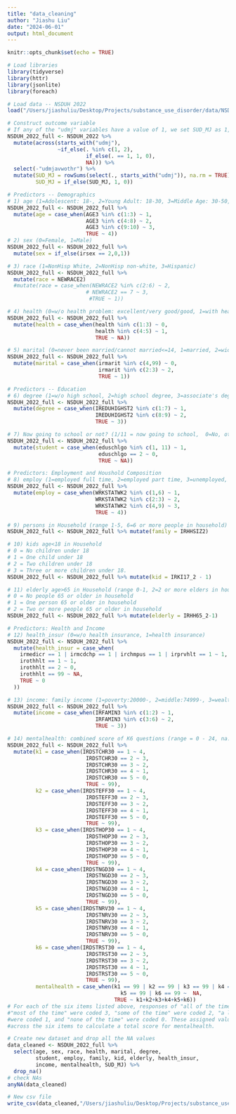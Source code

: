 ```yaml
---
title: "data_cleaning"
author: "Jiashu Liu"
date: "2024-06-01"
output: html_document
---
```


```r
knitr::opts_chunk$set(echo = TRUE)
```

```r
# Load libraries
library(tidyverse)
library(httr)
library(jsonlite)
library(foreach)
```

```r
# Load data -- NSDUH 2022
load("/Users/jiashuliu/Desktop/Projects/substance_use_disorder/data/NSDUH_2022.RData")
```

```r
# Construct outcome variable
# If any of the "udmj" variables have a value of 1, we set SUD_MJ as 1, otherwise SUD_MJ is 0.
NSDUH_2022_full <- NSDUH_2022 %>%
  mutate(across(starts_with("udmj"), 
                ~if_else(. %in% c(1, 2), 
                         if_else(. == 1, 1, 0), 
                         NA))) %>% 
  select(-"udmjavwothr") %>% 
  mutate(SUD_MJ = rowSums(select(., starts_with("udmj")), na.rm = TRUE)>=1, 
         SUD_MJ = if_else(SUD_MJ, 1, 0))
```

```r
# Predictors -- Demographics
# 1) age (1=Adolescent: 18-, 2=Young Adult: 18-30, 3=Middle Age: 30-50, 4=Elderly: 50+)
NSDUH_2022_full <- NSDUH_2022_full %>% 
  mutate(age = case_when(AGE3 %in% c(1:3) ~ 1,
                         AGE3 %in% c(4:8) ~ 2,
                         AGE3 %in% c(9:10) ~ 3,
                         TRUE ~ 4))
# 2) sex (0=Female, 1=Male)
NSDUH_2022_full <- NSDUH_2022_full %>% 
  mutate(sex = if_else(irsex == 2,0,1))

# 3) race (1=NonHisp White, 2=NonHisp non-white, 3=Hispanic)
NSDUH_2022_full <- NSDUH_2022_full %>% 
  mutate(race = NEWRACE2)
  #mutate(race = case_when(NEWRACE2 %in% c(2:6) ~ 2,
                         # NEWRACE2 == 7 ~ 3,
                          #TRUE ~ 1))

# 4) health (0=w/o health problem: excellent/very good/good, 1=with health problem: fair/poor)
NSDUH_2022_full <- NSDUH_2022_full %>% 
  mutate(health = case_when(health %in% c(1:3) ~ 0,
                            health %in% c(4:5) ~ 1,
                            TRUE ~ NA))

# 5) marital (0=never been married/cannot married<=14, 1=married, 2=widowed/divorced/separated)
NSDUH_2022_full <- NSDUH_2022_full %>% 
  mutate(marital = case_when(irmarit %in% c(4,99) ~ 0,
                             irmarit %in% c(2:3) ~ 2,
                             TRUE ~ 1))
```

```r
# Predictors -- Education
# 6) degree (1=w/o high school, 2=high school degree, 3=associate's degree/college graduate or higher)
NSDUH_2022_full <- NSDUH_2022_full %>% 
  mutate(degree = case_when(IREDUHIGHST2 %in% c(1:7) ~ 1,
                            IREDUHIGHST2 %in% c(8:9) ~ 2,
                            TRUE ~ 3))

# 7) Now going to school or not? (1/11 = now going to school,  0=No, other is NA)
NSDUH_2022_full <- NSDUH_2022_full %>% 
  mutate(student = case_when(eduschlgo %in% c(1, 11) ~ 1,
                             eduschlgo == 2 ~ 0,
                             TRUE ~ NA))
```

```r
# Predictors: Employment and Houshold Composition
# 8) employ (1=employed full time, 2=employed part time, 3=unemployed, 4=Other(incl. not in labor force))
NSDUH_2022_full <- NSDUH_2022_full %>% 
  mutate(employ = case_when(WRKSTATWK2 %in% c(1,6) ~ 1,
                            WRKSTATWK2 %in% c(2:3) ~ 2,
                            WRKSTATWK2 %in% c(4,9) ~ 3,
                            TRUE ~ 4))

# 9) persons in Household (range 1-5, 6=6 or more people in household)
NSDUH_2022_full <- NSDUH_2022_full %>% mutate(family = IRHHSIZ2)

# 10) kids age<18 in Household
# 0 = No children under 18 
# 1 = One child under 18
# 2 = Two children under 18 
# 3 = Three or more children under 18.
NSDUH_2022_full <- NSDUH_2022_full %>% mutate(kid = IRKI17_2 - 1)

# 11) elderly age>65 in Household (range 0-1, 2=2 or more elders in household)
# 0 = No people 65 or older in household
# 1 = One person 65 or older in household
# 2 = Two or more people 65 or older in household
NSDUH_2022_full <- NSDUH_2022_full %>% mutate(elderly = IRHH65_2-1)
```


```r
# Predictors: Health and Income 
# 12) health_insur (0=w/o health insurance, 1=health insurance)
NSDUH_2022_full <- NSDUH_2022_full %>% 
  mutate(health_insur = case_when(
    irmedicr == 1 | irmcdchp == 1 | irchmpus == 1 | irprvhlt == 1 ~ 1,
    irothhlt == 1 ~ 1,
    irothhlt == 2 ~ 0,
    irothhlt == 99 ~ NA,
    TRUE ~ 0
  ))

# 13) income: family income (1=poverty:20000-, 2=middle:74999-, 3=wealth:75000+)
NSDUH_2022_full <- NSDUH_2022_full %>% 
  mutate(income = case_when(IRFAMIN3 %in% c(1:2) ~ 1,
                            IRFAMIN3 %in% c(3:6) ~ 2,
                            TRUE ~ 3))

# 14) mentalhealth: combined score of K6 questions (range = 0 - 24, na:Aged 12-17) 
NSDUH_2022_full <- NSDUH_2022_full %>% 
  mutate(k1 = case_when(IRDSTCHR30 == 1 ~ 4,
                         IRDSTCHR30 == 2 ~ 3,
                         IRDSTCHR30 == 3 ~ 2,
                         IRDSTCHR30 == 4 ~ 1,
                         IRDSTCHR30 == 5 ~ 0,
                         TRUE ~ 99),
         k2 = case_when(IRDSTEFF30 == 1 ~ 4,
                         IRDSTEFF30 == 2 ~ 3,
                         IRDSTEFF30 == 3 ~ 2,
                         IRDSTEFF30 == 4 ~ 1,
                         IRDSTEFF30 == 5 ~ 0,
                         TRUE ~ 99),
         k3 = case_when(IRDSTHOP30 == 1 ~ 4,
                         IRDSTHOP30 == 2 ~ 3,
                         IRDSTHOP30 == 3 ~ 2,
                         IRDSTHOP30 == 4 ~ 1,
                         IRDSTHOP30 == 5 ~ 0,
                         TRUE ~ 99),
         k4 = case_when(IRDSTNGD30 == 1 ~ 4,
                         IRDSTNGD30 == 2 ~ 3,
                         IRDSTNGD30 == 3 ~ 2,
                         IRDSTNGD30 == 4 ~ 1,
                         IRDSTNGD30 == 5 ~ 0,
                         TRUE ~ 99),
         k5 = case_when(IRDSTNRV30 == 1 ~ 4,
                         IRDSTNRV30 == 2 ~ 3,
                         IRDSTNRV30 == 3 ~ 2,
                         IRDSTNRV30 == 4 ~ 1,
                         IRDSTNRV30 == 5 ~ 0,
                         TRUE ~ 99),
         k6 = case_when(IRDSTRST30 == 1 ~ 4,
                         IRDSTRST30 == 2 ~ 3,
                         IRDSTRST30 == 3 ~ 2,
                         IRDSTRST30 == 4 ~ 1,
                         IRDSTRST30 == 5 ~ 0,
                         TRUE ~ 99),
         mentalhealth = case_when(k1 == 99 | k2 == 99 | k3 == 99 | k4 == 99 | 
                                    k5 == 99 | k6 == 99 ~  NA,
                                  TRUE ~ k1+k2+k3+k4+k5+k6))
# For each of the six items listed above, responses of "all of the time" were coded 4, 
#"most of the time" were coded 3, "some of the time" were coded 2, "a little of the time" 
#were coded 1, and "none of the time" were coded 0. These assigned values were summed 
#across the six items to calculate a total score for mentalhealth.
```

```r
# Create new dataset and drop all the NA values
data_cleaned <- NSDUH_2022_full %>%
  select(age, sex, race, health, marital, degree, 
         student, employ, family, kid, elderly, health_insur, 
         income, mentalhealth, SUD_MJ) %>%
  drop_na()
# check NAs
anyNA(data_cleaned)
```

```r
# New csv file
write_csv(data_cleaned,"/Users/jiashuliu/Desktop/Projects/substance_use_disorder/data/sud_2022.csv")
```


